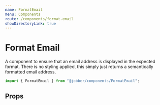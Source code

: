 ```yaml
---
name: FormatEmail
menu: Components
route: /components/format-email
showDirectoryLink: true
---
```



# Format Email

<ComponentStatus stage="rc" responsive="yes" accessible="yes" />

A component to ensure that an email address is displayed in the expected format.
There is no styling applied, this simply just returns a semantically formatted
email address.

```ts
import { FormatEmail } from "@jobber/components/FormatEmail";
```

<Playground>
  <FormatEmail email="myemail@address.me" />
</Playground>

## Props

<Props of={FormatEmail} />
